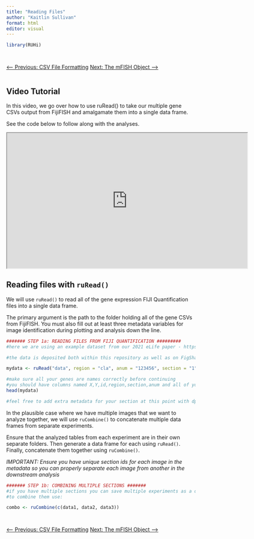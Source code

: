 ```yaml
---
title: "Reading Files"
author: "Kaitlin Sullivan"
format: html
editor: visual
---
```


```r
library(RUHi)
```


::: {style="display: flex; justify-content: space-between; margin-top: 2em;"}
<a href="02_file-setup-ruhi.qmd" class="btn btn-outline-secondary">⟵ Previous: CSV File Formatting</a> <a href="04_mfish-object.qmd" class="btn btn-primary">Next: The mFISH Object ⟶</a>
:::

## Video Tutorial

In this video, we go over how to use ruRead() to take our multiple gene CSVs output from FijiFISH and amalgamate them into a single data frame. 

See the code below to follow along with the analyses.

::: {.center}
<iframe src="https://www.youtube.com/embed/W6OTkTxZJVU" width="640" height="360" allowfullscreen></iframe>
:::

## Reading files with `ruRead()`

We will use `ruRead()` to read all of the gene expression FIJI Quantification files into a single data frame. 

The primary argument is the path to the folder holding all of the gene CSVs from FijiFISH. You must also fill out at least three metadata variables for image identification during plotting and analysis down the line.   

```r
####### STEP 1a: READING FILES FROM FIJI QUANTIFICATION #########
#here we are using an example dataset from our 2021 eLife paper - https://elifesciences.org/articles/68967

#the data is deposited both within this repository as well as on FigShare, but it is preferable to use your own files generated from FijiFISH!

mydata <- ruRead("data", region = "cla", anum = "123456", section = "1")

#make sure all your genes are names correctly before continuing
#you should have columns named X,Y,id,region,section,anum and all of your genes
head(mydata)

#feel free to add extra metadata for your section at this point with dplyr::mutate()
```

In the plausible case where we have multiple images that we want to analyze together, we will use `ruCombine()` to concatenate multiple data frames from separate experiments.

Ensure that the analyzed tables from each experiment are in their own separate folders. Then generate a data frame for each using `ruRead()`. Finally, concatenate them together using `ruCombine()`.

*IMPORTANT: Ensure you have unique section ids for each image in the metadata so you can properly separate each image from another in the downstream analysis*

``` r
####### STEP 1b: COMBINING MULTIPLE SECTIONS #######
#if you have multiple sections you can save multiple experiments as a data.frame using ruRead()
#to combine them use: 

combo <- ruCombine(c(data1, data2, data3))
```

::: {style="display: flex; justify-content: space-between; margin-top: 2em;"}
<a href="02_file-setup-ruhi.qmd" class="btn btn-outline-secondary">⟵ Previous: CSV File Formatting</a> <a href="04_mfish-object.qmd" class="btn btn-primary">Next: The mFISH Object ⟶</a>
:::

